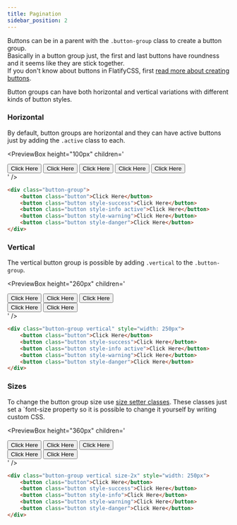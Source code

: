 ```yaml
---
title: Pagination
sidebar_position: 2
---
```



Buttons can be in a parent with the `.button-group` class to create a button group.  
Basically in a button group just, the first and last buttons have roundness and it seems like they are stick together.  
If you don't know about buttons in FlatifyCSS, first [read more about creating buttons](/docs/components/buttons/button).

Button groups can have both horizontal and vertical variations with different kinds of button styles.

### Horizontal

By default, button groups are horizontal and they can have active buttons just by adding the `.active` class to each.

<PreviewBox
	height="100px"
	children='
<!DOCTYPE html>
<html lang="en">
	<head>
		<meta charset="UTF-8" />
		<meta http-equiv="X-UA-Compatible" content="IE=edge" />
		<meta name="viewport" content="width=device-width, initial-scale=1.0" />
		<link rel="stylesheet" href="https://raw.githack.com/amir2mi/FlatifyCSS/master/dist/css/flatify-min.css" />
		<title>Button group</title>
	</head>
	<body>
        <div class="flex-center">
			<div class="button-group">
				<button class="button">Click Here</button>
				<button class="button style-success">Click Here</button>
				<button class="button style-info active">Click Here</button>
				<button class="button style-warning">Click Here</button>
				<button class="button style-danger">Click Here</button>
			</div>
		</div>
	</body>
</html>
'
/>

```html {4} title="index.html"
<div class="button-group">
	<button class="button">Click Here</button>
	<button class="button style-success">Click Here</button>
	<button class="button style-info active">Click Here</button>
	<button class="button style-warning">Click Here</button>
	<button class="button style-danger">Click Here</button>
</div>
```

### Vertical

The vertical button group is possible by adding `.vertical` to the `.button-group`.

<PreviewBox
	height="260px"
	children='
<!DOCTYPE html>
<html lang="en">
	<head>
		<meta charset="UTF-8" />
		<meta http-equiv="X-UA-Compatible" content="IE=edge" />
		<meta name="viewport" content="width=device-width, initial-scale=1.0" />
		<link rel="stylesheet" href="https://raw.githack.com/amir2mi/FlatifyCSS/master/dist/css/flatify-min.css" />
		<title>Button group</title>
	</head>
	<body>
        <div class="flex-center">
			<div class="button-group vertical" style="width: 250px">
				<button class="button">Click Here</button>
				<button class="button style-success">Click Here</button>
				<button class="button style-info active">Click Here</button>
				<button class="button style-warning">Click Here</button>
				<button class="button style-danger">Click Here</button>
			</div>
		</div>
	</body>
</html>
'
/>

```html {1} title="index.html"
<div class="button-group vertical" style="width: 250px">
	<button class="button">Click Here</button>
	<button class="button style-success">Click Here</button>
	<button class="button style-info active">Click Here</button>
	<button class="button style-warning">Click Here</button>
	<button class="button style-danger">Click Here</button>
</div>
```

### Sizes

To change the button group size use [size setter classes](/docs/helpers/size-setters).
These classes just set a `font-size property so it is possible to change it yourself by writing custom CSS.

<PreviewBox
	height="360px"
	children='
<!DOCTYPE html>
<html lang="en">
	<head>
		<meta charset="UTF-8" />
		<meta http-equiv="X-UA-Compatible" content="IE=edge" />
		<meta name="viewport" content="width=device-width, initial-scale=1.0" />
		<link rel="stylesheet" href="https://raw.githack.com/amir2mi/FlatifyCSS/master/dist/css/flatify-min.css" />
		<title>Button group</title>
	</head>
	<body>
        <div class="flex-center">
			<div class="button-group vertical size-2x" style="width: 250px">
				<button class="button">Click Here</button>
				<button class="button style-success">Click Here</button>
				<button class="button style-info">Click Here</button>
				<button class="button style-warning">Click Here</button>
				<button class="button style-danger">Click Here</button>
			</div>
		</div>
	</body>
</html>
'
/>

```html {1} title="index.html"
<div class="button-group vertical size-2x" style="width: 250px">
	<button class="button">Click Here</button>
	<button class="button style-success">Click Here</button>
	<button class="button style-info">Click Here</button>
	<button class="button style-warning">Click Here</button>
	<button class="button style-danger">Click Here</button>
</div>
```
